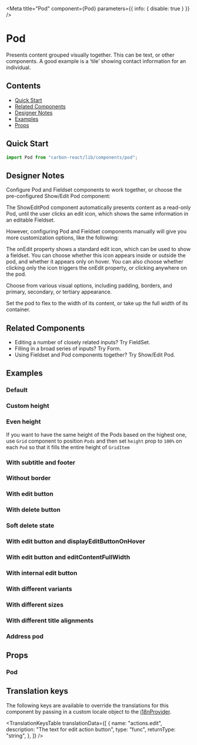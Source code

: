 


<Meta title="Pod" component={Pod} parameters={{ info: { disable: true } }} />

# Pod

Presents content grouped visually together. This can be text, or other components. A good example is a ‘tile’ showing contact information for an individual.

## Contents

- [Quick Start](#quick-start)
- [Related Components](#related-components)
- [Designer Notes](#designer-notes)
- [Examples](#examples)
- [Props](#props)

## Quick Start

```javascript
import Pod from "carbon-react/lib/components/pod";
```

## Designer Notes

Configure Pod and Fieldset components to work together, or choose the pre-configured Show/Edit Pod component:

The ShowEditPod component automatically presents content as a read-only Pod, until the user clicks an edit icon, which shows the same information in an editable Fieldset.

However, configuring Pod and Fieldset components manually will give you more customization options, like the following:

The onEdit property shows a standard edit icon, which can be used to show a fieldset. You can choose whether this icon appears inside or outside the pod, and whether it appears only on hover. You can also choose whether clicking only the icon triggers the onEdit property, or clicking anywhere on the pod.

Choose from various visual options, including padding, borders, and primary, secondary, or tertiary appearance.

Set the pod to flex to the width of its content, or take up the full width of its container.

## Related Components

- Editing a number of closely related inputs? <LinkTo kind="FieldSet" story="default">Try FieldSet</LinkTo>.
- Filling in a broad series of inputs? <LinkTo kind="Form" story="default with sticky footer">Try Form</LinkTo>.
- Using Fieldset and Pod components together? <LinkTo kind="ShowEditPod" story="default">Try Show/Edit Pod</LinkTo>.

## Examples

### Default

<Canvas>
  <Story name="default" story={stories.Default} />
</Canvas>

### Custom height

<Canvas>
  <Story name="with custom height" story={stories.WithCustomHeight} />
</Canvas>

### Even height

If you want to have the same height of the Pods based on the highest one, use `Grid` component to position `Pods`
and then set `height` prop to `100%` on each `Pod` so that it fills the entire height of `GridItem`

<Canvas>
  <Story
    name="even height multiple Pods"
    story={stories.EvenHeightMultiplePods}
  />
</Canvas>

### With subtitle and footer

<Canvas>
  <Story
    name="with subtitle and footer"
    story={stories.WithSubtitleAndFooter}
  />
</Canvas>

### Without border

<Canvas>
  <Story name="without border" story={stories.WithoutBorder} />
</Canvas>

### With edit button

<Canvas>
  <Story name="with edit button" story={stories.WithEditButton} />
</Canvas>

### With delete button

<Canvas>
  <Story name="with delete button" story={stories.WithDeleteButton} />
</Canvas>

### Soft delete state

<Canvas>
  <Story name="soft delete state" story={stories.SoftDeleteState} />
</Canvas>

### With edit button and displayEditButtonOnHover

<Canvas>
  <Story
    name="with displayEditButtonOnHover"
    story={stories.WithDisplayEditButtonOnHover}
  />
</Canvas>

### With edit button and editContentFullWidth

<Canvas>
  <Story
    name="with editContentFullWidth"
    story={stories.WithEditContentFullWidth}
  />
</Canvas>

### With internal edit button

<Canvas>
  <Story
    name="with internal edit button"
    story={stories.WithInternalEditButton}
  />
</Canvas>

### With different variants

<Canvas>
  <Story name="with different variants" story={stories.WithDifferentVariants} />
</Canvas>

### With different sizes

<Canvas>
  <Story name="with different sizes" story={stories.WithDifferentSizes} />
</Canvas>

### With different title alignments

<Canvas>
  <Story
    name="with different title alignments"
    story={stories.WithDifferentTitleAlignments}
  />
</Canvas>

### Address pod

<Canvas>
  <Story name="address example" story={stories.AddressExample} />
</Canvas>

## Props

### Pod

<StyledSystemProps of={Pod} margin noHeader />

## Translation keys

The following keys are available to override the translations for this component by passing in a custom locale object to the
[i18nProvider](https://carbon.sage.com/?path=/story/documentation-i18n--page).

<TranslationKeysTable
  translationData={[
    {
      name: "actions.edit",
      description: "The text for edit action button",
      type: "func",
      returnType: "string",
    },
  ]}
/>
